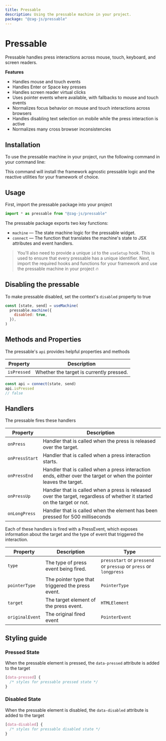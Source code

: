 ```yaml
---
title: Pressable
description: Using the pressable machine in your project.
package: "@zag-js/pressable"
---
```


# Pressable

Pressable handles press interactions across mouse, touch, keyboard, and screen
readers.

<Resources pkg="@zag-js/pressable" />

<Showcase id="Pressable" />

**Features**

- Handles mouse and touch events
- Handles Enter or Space key presses
- Handles screen reader virtual clicks
- Uses pointer events where available, with fallbacks to mouse and touch events
- Normalizes focus behavior on mouse and touch interactions across browsers
- Handles disabling text selection on mobile while the press interaction is
  active
- Normalizes many cross browser inconsistencies

## Installation

To use the pressable machine in your project, run the following command in your
command line:

<CodeSnippet id="pressable/installation.mdx" />

This command will install the framework agnostic pressable logic and the
reactive utilities for your framework of choice.

## Usage

First, import the pressable package into your project

```jsx
import * as pressable from "@zag-js/pressable"
```

The pressable package exports two key functions:

- `machine` — The state machine logic for the pressable widget.
- `connect` — The function that translates the machine's state to JSX attributes
  and event handlers.

> You'll also need to provide a unique `id` to the `useSetup` hook. This is used
> to ensure that every pressable has a unique identifier. Next, import the
> required hooks and functions for your framework and use the pressable machine
> in your project 🔥

<CodeSnippet id="pressable/usage.mdx" />

## Disabling the pressable

To make pressable disabled, set the context's `disabled` property to true

```jsx {3}
const [state, send] = useMachine(
  pressable.machine({
    disabled: true,
  }),
)
```

## Methods and Properties

The pressable's `api` provides helpful properties and methods

| Property    | Description                              |
| ----------- | ---------------------------------------- |
| `isPressed` | Whether the target is currently pressed. |

```js
const api = connect(state, send)
api.isPressed
// false
```

## Handlers

The pressable fires these handlers

| Property       | Description                                                                                                             |
| -------------- | ----------------------------------------------------------------------------------------------------------------------- |
| `onPress`      | Handler that is called when the press is released over the target.                                                      |
| `onPressStart` | Handler that is called when a press interaction starts.                                                                 |
| `onPressEnd`   | Handler that is called when a press interaction ends, either over the target or when the pointer leaves the target.     |
| `onPressUp`    | Handler that is called when a press is released over the target, regardless of whether it started on the target or not. |
| `onLongPress`  | Handler that is called when the element has been pressed for 500 milliseconds                                           |

Each of these handlers is fired with a PressEvent, which exposes information
about the target and the type of event that triggered the interaction.

| Property        | Description                                      | Type                                                              |
| --------------- | ------------------------------------------------ | ----------------------------------------------------------------- |
| `type`          | The type of press event being fired.             | `pressstart` or `pressend` or `pressup` or `press` or `longpress` |
| `pointerType`   | The pointer type that triggered the press event. | `PointerType`                                                     |
| `target`        | The target element of the press event.           | `HTMLElement`                                                     |
| `originalEvent` | The original fired event                         | `PointerEvent`                                                    |

## Styling guide

### Pressed State

When the pressable element is pressed, the `data-pressed` attribute is added to
the target

```css
[data-pressed] {
  /* styles for pressable pressed state */
}
```

### Disabled State

When the pressable element is disabled, the `data-disabled` attribute is added
to the target

```css
[data-disabled] {
  /* styles for pressable disabled state */
}
```

